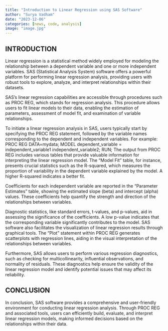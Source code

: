 ```yaml
---
title: "Introduction to Linear Regression using SAS Software"
author: "Surya Vadham"
date: "2023-12-06"
categories: [news, code, analysis]
image: "image.jpg"
---
```


## INTRODUCTION 

Linear regression is a statistical method widely employed for modeling the relationship between a dependent variable and one or more independent variables. SAS (Statistical Analysis System) software offers a powerful platform for performing linear regression analysis, providing users with robust tools to explore, analyze, and interpret relationships within their datasets.

SAS's linear regression capabilities are accessible through procedures such as PROC REG, which stands for regression analysis. This procedure allows users to fit linear models to their data, enabling the estimation of parameters, assessment of model fit, and examination of variable relationships.

To initiate a linear regression analysis in SAS, users typically start by specifying the PROC REG statement, followed by the variable names corresponding to the dependent and independent variables. For example:
PROC REG DATA=mydata;
   MODEL dependent_variable = independent_variable1 independent_variable2;
RUN;
The output from PROC REG includes various tables that provide valuable information for interpreting the linear regression model. The "Model Fit" table, for instance, presents crucial statistics such as the R-squared, which measures the proportion of variability in the dependent variable explained by the model. A higher R-squared indicates a better fit.


Coefficients for each independent variable are reported in the "Parameter Estimates" table, showing the estimated slope (beta) and intercept (alpha) values. These coefficients help quantify the strength and direction of the relationships between variables.

Diagnostic statistics, like standard errors, t-values, and p-values, aid in assessing the significance of the coefficients. A low p-value indicates that the corresponding variable significantly contributes to the model.
SAS software also facilitates the visualization of linear regression results through graphical tools. The "Plot" statement within PROC REG generates scatterplots with regression lines, aiding in the visual interpretation of the relationships between variables.

Furthermore, SAS allows users to perform various regression diagnostics, such as checking for multicollinearity, influential observations, and normality of residuals. These diagnostics help ensure the validity of the linear regression model and identify potential issues that may affect its reliability.

## CONCLUSION 

In conclusion, SAS software provides a comprehensive and user-friendly environment for conducting linear regression analysis. Through PROC REG and associated tools, users can efficiently build, evaluate, and interpret linear regression models, making informed decisions based on the relationships within their data.
